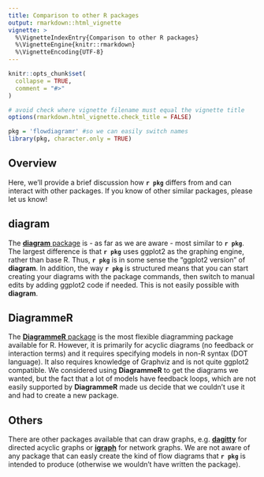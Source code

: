 ```yaml
---
title: Comparison to other R packages
output: rmarkdown::html_vignette
vignette: >
  %\VignetteIndexEntry{Comparison to other R packages}
  %\VignetteEngine{knitr::rmarkdown}
  %\VignetteEncoding{UTF-8}
---
```


```r
knitr::opts_chunk$set(
  collapse = TRUE,
  comment = "#>"
)

# avoid check where vignette filename must equal the vignette title
options(rmarkdown.html_vignette.check_title = FALSE)
```

```r
pkg = 'flowdiagramr' #so we can easily switch names
library(pkg, character.only = TRUE)
```


## Overview

Here, we'll provide a brief discussion how **`r pkg`** differs from and can interact with other packages. If you know of other similar packages, please let us know!


## diagram

The [**diagram** package](https://cran.r-project.org/web/packages/diagram/index.html) is - as far as we are aware - most similar to **`r pkg`**.
The largest difference is that **`r pkg`** uses ggplot2 as the graphing engine, rather than base R.
Thus, **`r pkg`** is in some sense the "ggplot2 version" of **diagram**. In addition, the way **`r pkg`** is structured means that you can start creating your diagrams with the package commands, then switch to manual edits by adding ggplot2 code if needed. This is not easily possible with **diagram**.


## DiagrammeR

The [**DiagrammeR** package](https://cran.r-project.org/web/packages/DiagrammeR/index.html) is the most flexible diagramming package available for R.
However, it is primarily for acyclic diagrams (no feedback or interaction terms) and it requires specifying models in non-R syntax (DOT language).
It also requires knowledge of Graphviz and is not quite ggplot2 compatible. We considered using **DiagrammeR** to get the diagrams we wanted, but the fact that a lot of models have feedback loops, which are not easily supported by **DiagrammeR** made us decide that we couldn't use it and had to create a new package.

## Others

There are other packages available that can draw graphs, e.g. [**dagitty**](https://cran.r-project.org/web/packages/dagitty/index.html) for directed acyclic graphs or [**igraph**](https://cran.r-project.org/web/packages/igraph/index.html) for network graphs. We are not aware of any package that can easly create the kind of flow diagrams that **`r pkg`** is intended to produce (otherwise we wouldn't have written the package).





